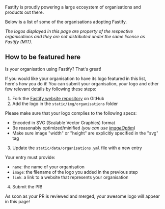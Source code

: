 
<HeroBanner title="Organisations using Fastify" />

Fastify is proudly powering a large ecosystem of organisations and products out there.

Below is a list of some of the organisations adopting Fastify.

<Organisations />

_The logos displayed in this page are property of the respective organisations and they are not distributed under the same license as Fastify (MIT)._

## How to be featured here

Is your organisation using Fastify? That's great!

If you would like your organisation to have its logo featured in this list, here's how you do it! You can submit your organisation, your logo and other few relevant details by following these steps:

1. Fork the [Fastify website repository](https://github.com/fastify/website) on GitHub
2. Add the logo in the `static/img/organisations` folder

Please make sure that your logo complies to the following specs:

- Encoded in SVG (Scalable Vector Graphics) format
- Be reasonably optimized/minified _(you can use [imageOptim](https://imageoptim.com/))_
- Make sure image "width" or "height" are explicitly specified in the "svg" tag

3. Update the `static/data/organisations.yml` file with a new entry

Your entry must provide:

- `name`: the name of your organisation
- `image`: the filename of the logo you added in the previous step
- `link`: a link to a website that represents your organisation

4. Submit the PR!

As soon as your PR is reviewed and merged, your awesome logo will appear in this page!
